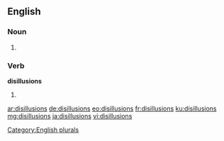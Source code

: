 ==English==

===Noun===
{{head|en}}

# {{plural of|disillusion}}

===Verb===
'''disillusions'''

# {{en-third-person singular of|disillusion}}

[[Category:English plurals]]

[[ar:disillusions]]
[[de:disillusions]]
[[eo:disillusions]]
[[fr:disillusions]]
[[ku:disillusions]]
[[mg:disillusions]]
[[ja:disillusions]]
[[vi:disillusions]]
